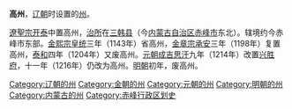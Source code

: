 '''高州'''，[[辽朝|辽朝]]时设置的[[州|州]]。

[[遼聖宗|遼聖宗]][[開泰_(遼)|开泰]]中置高州，[[治所|治所]]在[[三韩县|三韩县]]（今[[内蒙古自治区|内蒙古自治区]][[赤峰市|赤峰市]]东北）。辖境约今赤峰市东部。[[金熙宗|金熙宗]][[皇统|皇统]]三年（1143年）省高州，[[金章宗|金章宗]][[承安_(金朝)|承安]]三年（1198年）复置高州，[[泰和_(年号)|泰和]]四年（1204年）又废高州。[[元朝|元朝]][[成吉思汗|成吉思汗]]九年（1214年）改置[[兴胜府|兴胜府]]，十一年（1216年）仍改为高州。[[明朝|明朝]]初年，废高州。 

{{辽朝行政区划|nocat}}
{{金朝行政区划|nocat}}
{{元朝行政区划|nocat}}
{{内蒙古行政区划小作品}}
[[Category:辽朝的州|Category:辽朝的州]]
[[Category:金朝的州|Category:金朝的州]]
[[Category:元朝的州|Category:元朝的州]]
[[Category:明朝的州|Category:明朝的州]]
[[Category:内蒙古的州|Category:内蒙古的州]]
[[Category:赤峰行政区划史|Category:赤峰行政区划史]]